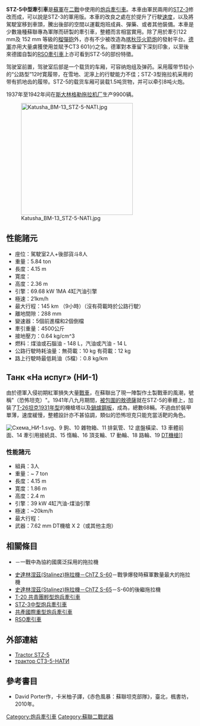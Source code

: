 '''STZ-5中型牽引車'''是[[蘇軍|蘇軍]]在[[二戰|二戰]]中使用的[[炮兵牽引車|炮兵牽引車]]。本車由軍民兩用的[[STZ-3|STZ-3]]修改而成，可以說是STZ-3的軍用版。本車的改良之處在於提升了行駛[[速度|速度]]，以及將駕駛室移到車頭，騰出後部的空間以運載炮班成員、彈藥、或者其他裝備。本車是少數幾種蘇聯專為軍隊而研製的牽引車，整體而言相當實用。除了用於牽引122 mm及 152 mm 等級的[[榴彈砲|榴彈砲]]外，亦有不少被改造為[[喀秋莎火箭炮|喀秋莎火箭炮]]的發射平台。[[德軍|德軍]]亦用大量虜獲使用並賦予CT3 601(r)之名。德軍對本車留下深刻印象，以至後來德國自製的[[RSO牽引車|RSO牽引車]]上亦可看到STZ-5的部份特徵。

驾驶室前置，驾驶室后部是一个载货的车厢，可容纳炮组及弹药。采用履带节较小的“公路型”12吋寛履带，在雪地、泥濘上的行駛能力不佳；STZ-3型拖拉机采用的带有抓地齿的履带。STZ-5的载货车厢可装载1.5吨货物，并可以牵引8吨火炮。

1937年至1942年间在[[斯大林格勒拖拉机厂|斯大林格勒拖拉机厂]]生产9900辆。

[[File:Katusha_BM-13_STZ-5-NATI.jpg|300px]]

== 性能諸元 ==
*座位：駕駛室2人+後部貨斗8人
*重量：5.84 ton
*長度：4.15 m
*寛度：
*高度：2.36 m
*引擎：69.68 kW 1MA 4缸汽油引擎
*極速：21km/h
*最大行程：145 km （9小時）（沒有荷載時於公路行駛）
*離地間隙：288 mm
*變速器：5個前進檔和2個倒檔
*牽引重量：4500公斤
*接地壓力：0.64 kg/cm^3
*燃料：煤油或石腦油 - 148 L，汽油或汽油 - 14 L
*公路行駛時耗油量：無荷載：10 kg 有荷載：12 kg
*路上行駛時最低耗油（5檔）：0.8 kg/km

== Танк «На испуг» (НИ-1) ==
由於德軍入侵初期紅軍損失大量[[戰車|戰車]]，在蘇聯出了現一陣製作土製戰車的風潮，號稱"{{link-en|NI Tank|NI Tank}}（恐怖坦克）"。1941年八九月期間，[[敖德薩圍城戰_(1941年)|被包圍的敖德薩]]就在STZ-5的車體上，加裝了[[T-26坦克|T-26坦克1931年型]]的機槍塔以及[[鍋爐|鍋爐]][[鋼板|鋼板]]，成為{{link-ru|ТNI tank|НИ-1|Танк «На испуг» (НИ-1)}}，總數68輛。不過由於裝甲單薄，速度緩慢，整體設計亦不甚協調，類似的恐怖坦克只能充當活靶的角色。

[[File:Схема_НИ-1.svg|thumb]]、9 鉤、10 雜物箱、11 排氣管、12 底盤橫梁、13 車體前面、14 牽引用接続具、15 惰輪、16 頂支輪、17 動輪、18 路輪、19 [[DT機槍|DT機槍]]]]

=== 性能諸元 ===
*組員：3人
*重量：~ 7 ton
*長度：4.15 m
*寛度：1.86 m
*高度：2.4 m
*引擎：39 kW 4缸汽油-煤油引擎
*極速：~20km/h
*最大行程：
*武器：7.62 mm DT機槍 X 2（或其他主炮）

== 相關條目 ==
* {{tsl|en|Holt tractor|霍爾特拖拉機}}－一戰中為協約國廣泛採用的拖拉機
* [[ChTZ_S-60|史達林涅茲(Stalinez)拖拉機－ChTZ S-60]]－戰爭爆發時蘇軍數量最大的拖拉機
* [[ChTZ_S-65|史達林涅茲(Stalinez)拖拉機－ChTZ S-65]]－S-60的後繼拖拉機
* [[T-20|T-20 共青團輕型炮兵牽引車]]
* [[STZ-3|STZ-3中型炮兵牽引車]]
* [[“共产国际”牵引车|共產國際重型炮兵牽引車]]
*[[RSO牽引車|RSO牽引車]]
{{WWIISovAFVs}}

== 外部連結 ==
*[http://www.o5m6.de/stz-5.html|Medium Tractor STZ-5]{{dead link|date=2018年2月 |bot=InternetArchiveBot |fix-attempted=yes }}
*[http://www.tehnikapobedy.ru/stz5.htm|Транспортный трактор СТЗ-5-НАТИ]{{dead link|date=2017年11月 |bot=InternetArchiveBot |fix-attempted=yes }}

== 參考書目 ==
*David Porter作，卡米柚子譯，《赤色風暴：蘇聯坦克部隊》，臺北，楓書坊，2010年。

[[Category:炮兵牽引車|Category:炮兵牽引車]]
[[Category:蘇聯二戰武器|Category:蘇聯二戰武器]]